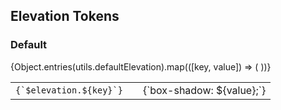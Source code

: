 
<Meta title="Tokens/Elevation" />

## Elevation Tokens

### Default

<table>
  <tbody>
    {Object.entries(utils.defaultElevation).map(([key, value]) => (
      <tr key={key}>
        <td>
          <code>{`$elevation.${key}`}</code>
        </td>
        <td style={{ padding: '20px' }}>
          <div
            style={{
              width: '100px',
              height: '100px',
              backgroundColor: '#fff',
              borderRadius: '8px',
              boxShadow: value,
            }}
          />
        </td>
        <td style={{ padding: '20px' }}>{`box-shadow: ${value};`}</td>
      </tr>
    ))}
  </tbody>
</table>
